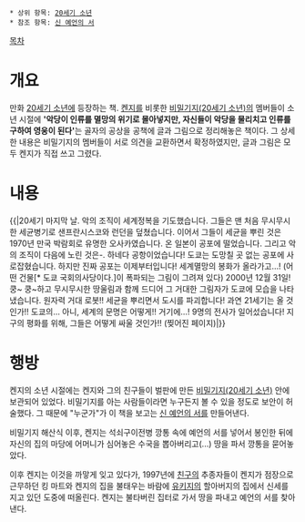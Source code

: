  * 상위 항목: [[20세기 소년]]
 * 참조 항목: [[신 예언의 서(20세기 소년)|신 예언의 서]]

[[목차]]

= 개요 =

만화 [[20세기 소년]]에 등장하는 책.
[[켄지(20세기 소년)|켄지]]를 비롯한 [[비밀기지(20세기 소년)]]의 멤버들이 소년 시절에 ''' '악당이 인류를 멸망의 위기로 몰아넣지만, 자신들이 악당을 물리치고 인류를 구하여 영웅이 된다' '''는 골자의 공상을 공책에 글과 그림으로 정리해놓은 책이다. 그 상세한 내용은 비밀기지의 멤버들이 서로 의견을 교환하면서 확정하였지만, 글과 그림은 모두 켄지가 직접 쓰고 그렸다.

= 내용 =

{{|20세기 마지막 날.
악의 조직이 세계정복을 기도했습니다.
그들은 맨 처음 무시무시한 세균병기로 샌프란시스코와 런던을 덮쳤습니다.
이어서 그들이 세균을 뿌린 것은 1970년 만국 박람회로 유명한 오사카였습니다.
온 일본이 공포에 떨었습니다.
그리고 악의 조직이 다음에 노린 것은-.
하네다 공항이었습니다! 도쿄는 도망칠 곳 없는 공포에 사로잡혔습니다.
하지만 진짜 공포는 이제부터입니다!
세계멸망의 봉화가 올라가고…!
(어떤 건물[* 도쿄 국회의사당이다.]이 폭파되는 그림이 그려져 있다)
2000년 12월 31일! 쿵~ 쿵~하고 무시무시한 땅울림과 함께 드디어 그 거대한 그림자가 도쿄에 모습을 나타냈습니다.
원자력 거대 로봇!!
세균을 뿌리면서 도시를 파괴합니다!
과연 21세기는 올 것인가!!
도쿄의… 아니, 세계의 문명은 어떻게!!
거기에…!
9명의 전사가 일어섰습니다!
지구의 평화를 위해, 그들은 어떻게 싸울 것인가!!
(찢어진 페이지)|}}

= 행방 =

켄지의 소년 시절에는 켄지와 그의 친구들이 벌판에 만든 [[비밀기지(20세기 소년)]] 안에 보관되어 있었다. 비밀기지를 아는 사람들이라면 누구든지 볼 수 있을 정도로 보안이 허술했다. 그 때문에 "누군가"가 이 책을 보고는 [[신 예언의 서(20세기 소년)|신 예언의 서]]를 만들어낸다.

비밀기지 해산식 이후, 켄지는 석쇠구이전병 깡통 속에 예언의 서를 넣어서 봉인한 뒤에 자신의 집의 마당에 어머니가 심어놓은 수국을 뽑아버리고(...) 땅을 파서 깡통을 묻어놓았다.

이후 켄지는 이것을 까맣게 잊고 있다가, 1997년에 [[친구(20세기 소년)|친구]]의 추종자들이 켄지가 점장으로 근무하던 킹 마트와 켄지의 집을 불태우는 바람에 [[유키지(20세기 소년)|유키지]]의 할아버지의 집에서 신세를 지고 있던 도중에 떠올린다. 켄지는 불타버린 집터로 가서 땅을 파내고 예언의 서를 찾아낸다.
